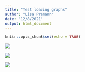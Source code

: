 ```yaml
---
title: "Test loading graphs"
author: "Lisa Pramann"
date: "12/8/2021"
output: html_document
---
```


```r
knitr::opts_chunk$set(echo = TRUE)
```


![](../graphs/tourism_total_2020_2021.gif)

![](../graphs/tourism_domestic_summer2020.png) 

![](../graphs/tourism_domestic_summer2021.png) 


